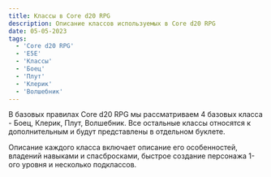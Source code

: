 ```yaml
---
title: Классы в Core d20 RPG
description: Описание классов используемых в Core d20 RPG
date: 05-05-2023
tags:
  - 'Core d20 RPG'
  - 'E5E'
  - 'Классы'
  - 'Боец'
  - 'Плут'
  - 'Клерик'
  - 'Волшебник'
---
```


В базовых правилах Core d20 RPG мы рассматриваем 4 базовых класса - Боец, Клерик, Плут, Волшебник. Все остальные классы относятся к дополнительным и будут представлены в отдельном буклете.

Описание каждого класса включает описание его особенностей, владений навыками и спасбросками, быстрое создание персонажа 1-ого уровня и несколько подклассов.
